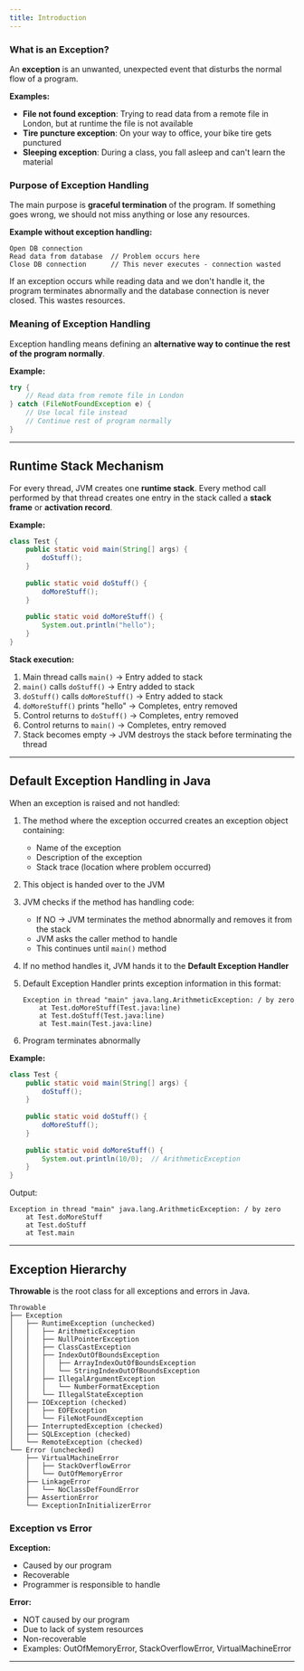 ```yaml
---
title: Introduction
---
```


### What is an Exception?
An **exception** is an unwanted, unexpected event that disturbs the normal flow of a program.

**Examples:**
- **File not found exception**: Trying to read data from a remote file in London, but at runtime the file is not available
- **Tire puncture exception**: On your way to office, your bike tire gets punctured
- **Sleeping exception**: During a class, you fall asleep and can't learn the material

### Purpose of Exception Handling
The main purpose is **graceful termination** of the program. If something goes wrong, we should not miss anything or lose any resources.

**Example without exception handling:**
```
Open DB connection
Read data from database  // Problem occurs here
Close DB connection      // This never executes - connection wasted
```

If an exception occurs while reading data and we don't handle it, the program terminates abnormally and the database connection is never closed. This wastes resources.

### Meaning of Exception Handling
Exception handling means defining an **alternative way to continue the rest of the program normally**.

**Example:**
```java
try {
    // Read data from remote file in London
} catch (FileNotFoundException e) {
    // Use local file instead
    // Continue rest of program normally
}
```

---

## Runtime Stack Mechanism

For every thread, JVM creates one **runtime stack**. Every method call performed by that thread creates one entry in the stack called a **stack frame** or **activation record**.

**Example:**
```java
class Test {
    public static void main(String[] args) {
        doStuff();
    }
    
    public static void doStuff() {
        doMoreStuff();
    }
    
    public static void doMoreStuff() {
        System.out.println("hello");
    }
}
```

**Stack execution:**
1. Main thread calls `main()` → Entry added to stack
2. `main()` calls `doStuff()` → Entry added to stack
3. `doStuff()` calls `doMoreStuff()` → Entry added to stack
4. `doMoreStuff()` prints "hello" → Completes, entry removed
5. Control returns to `doStuff()` → Completes, entry removed
6. Control returns to `main()` → Completes, entry removed
7. Stack becomes empty → JVM destroys the stack before terminating the thread

---

## Default Exception Handling in Java

When an exception is raised and not handled:

1. The method where the exception occurred creates an exception object containing:
   - Name of the exception
   - Description of the exception
   - Stack trace (location where problem occurred)

2. This object is handed over to the JVM

3. JVM checks if the method has handling code:
   - If NO → JVM terminates the method abnormally and removes it from the stack
   - JVM asks the caller method to handle
   - This continues until `main()` method
   
4. If no method handles it, JVM hands it to the **Default Exception Handler**

5. Default Exception Handler prints exception information in this format:
   ```
   Exception in thread "main" java.lang.ArithmeticException: / by zero
       at Test.doMoreStuff(Test.java:line)
       at Test.doStuff(Test.java:line)
       at Test.main(Test.java:line)
   ```

6. Program terminates abnormally

**Example:**
```java
class Test {
    public static void main(String[] args) {
        doStuff();
    }
    
    public static void doStuff() {
        doMoreStuff();
    }
    
    public static void doMoreStuff() {
        System.out.println(10/0);  // ArithmeticException
    }
}
```

Output:
```
Exception in thread "main" java.lang.ArithmeticException: / by zero
    at Test.doMoreStuff
    at Test.doStuff
    at Test.main
```

---

## Exception Hierarchy

**Throwable** is the root class for all exceptions and errors in Java.

```
Throwable
├── Exception
│   ├── RuntimeException (unchecked)
│   │   ├── ArithmeticException
│   │   ├── NullPointerException
│   │   ├── ClassCastException
│   │   ├── IndexOutOfBoundsException
│   │   │   ├── ArrayIndexOutOfBoundsException
│   │   │   └── StringIndexOutOfBoundsException
│   │   ├── IllegalArgumentException
│   │   │   └── NumberFormatException
│   │   └── IllegalStateException
│   ├── IOException (checked)
│   │   ├── EOFException
│   │   └── FileNotFoundException
│   ├── InterruptedException (checked)
│   ├── SQLException (checked)
│   └── RemoteException (checked)
└── Error (unchecked)
    ├── VirtualMachineError
    │   ├── StackOverflowError
    │   └── OutOfMemoryError
    ├── LinkageError
    │   └── NoClassDefFoundError
    ├── AssertionError
    └── ExceptionInInitializerError
```

### Exception vs Error

**Exception:**
- Caused by our program
- Recoverable
- Programmer is responsible to handle

**Error:**
- NOT caused by our program
- Due to lack of system resources
- Non-recoverable
- Examples: OutOfMemoryError, StackOverflowError, VirtualMachineError

---
